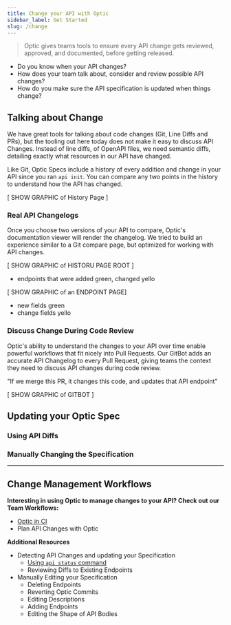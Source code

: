 ```yaml
---
title: Change your API with Optic
sidebar_label: Get Started
slug: /change
---
```


> Optic gives teams tools to ensure every API change gets reviewed, approved, and documented, before getting released.

- Do you know when your API changes?
- How does your team talk about, consider and review possible API changes?
- How do you make sure the API specification is updated when things change?

## Talking about Change
We have great tools for talking about code changes (Git, Line Diffs and PRs), but the tooling out here today does not make it easy to discuss API Changes. Instead of line diffs, of OpenAPI files, we need semantic diffs, detailing exactly what resources in our API have changed.

Like Git, Optic Specs include a history of every addition and change in your API since you ran `api init`. You can compare any two points in the history to understand how the API has changed.

[ SHOW GRAPHIC of History Page ]

### Real API Changelogs
Once you choose two versions of your API to compare, Optic's documentation viewer will render the changelog. We tried to build an experience similar to a Git compare page, but optimized for working with API changes.

[ SHOW GRAPHIC of HISTORU PAGE ROOT ]
- endpoints that were added green, changed yello

[ SHOW GRAPHIC of an ENDPOINT PAGE]
- new fields green
- change fields yello


### Discuss Change During Code Review
Optic's ability to understand the changes to your API over time enable powerful workflows that fit nicely into Pull Requests. Our GitBot adds an accurate API Changelog to every Pull Request, giving teams the context they need to discuss API changes during code review.

"If we merge this PR, it changes this code, and updates that API endpoint"

[ SHOW GRAPHIC of GITBOT ]


## Updating your Optic Spec

### Using API Diffs

### Manually Changing the Specification


---

## Change Management Workflows


**Interesting in using Optic to manage changes to your API? Check out our Team Workflows:**

- [Optic in CI](/workflows/apis-in-pull-requests)
- Plan API Changes with Optic

**Additional Resources**

- Detecting API Changes and updating your Specification
  - [Using `api status` command](/options/status)
  - Reviewing Diffs to Existing Endpoints
- Manually Editing your Specification
  - Deleting Endpoints
  - Reverting Optic Commits
  - Editing Descriptions
  - Adding Endpoints
  - Editing the Shape of API Bodies

